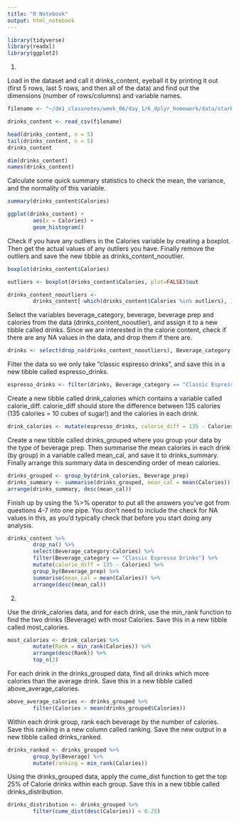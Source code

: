 ```yaml
---
title: "R Notebook"
output: html_notebook
---
```


```r
library(tidyverse)
library(readxl)
library(ggplot2)
```

1.

Load in the dataset and call it drinks_content, eyeball it by printing it out
(first 5 rows, last 5 rows, and then all of the data) and find out the 
dimensions (number of rows/columns) and variable names.
```r
filename <- "~/de1_classnotes/week_06/day_1/6_dplyr_homework/data/starbucks_drinkMenu_expanded.csv"

drinks_content <- read_csv(filename)

head(drinks_content, n = 5)
tail(drinks_content, n = 5)
drinks_content

dim(drinks_content)
names(drinks_content)
```

Calculate some quick summary statistics to check the mean, the variance, and the
normality of this variable.
```r
summary(drinks_content$Calories)

ggplot(drinks_content) +
        aes(x = Calories) +
        geom_histogram()
```

Check if you have any outliers in the Calories variable by creating a boxplot.
Then get the actual values of any outliers you have. Finally remove the outliers
and save the new tibble as drinks_content_nooutlier.
```r
boxplot(drinks_content$Calories)

outliers <- boxplot(drinks_content$Calories, plot=FALSE)$out

drinks_content_nooutliers <- 
        drinks_content[-which(drinks_content$Calories %in% outliers), ]
```

Select the variables beverage_category, beverage, beverage prep and calories
from the data (drinks_content_nooutlier), and assign it to a new tibble called
drinks. Since we are interested in the calorie content, check if there are any
NA values in the data, and drop them if there are.
```r
drinks <- select(drop_na(drinks_content_nooutliers), Beverage_category:Calories)
```

Filter the data so we only take “classic espresso drinks”, and save this in a 
new tibble called espresso_drinks.
```r
espresso_drinks <- filter(drinks, Beverage_category == "Classic Espresso Drinks")
```

Create a new tibble called drink_calories which contains a variable called 
calorie_diff. calorie_diff should store the difference between 135 calories 
(135 calories = 10 cubes of sugar!) and the calories in each drink.
```r
drink_calories <- mutate(espresso_drinks, calorie_diff = 135 - Calories)
```

Create a new tibble called drinks_grouped where you group your data by the type
of beverage prep. Then summarise the mean calories in each drink (by group) in a
variable called mean_cal, and save it to drinks_summary. Finally arrange this
summary data in descending order of mean calories.
```r
drinks_grouped <- group_by(drink_calories, Beverage_prep)
drinks_summary <- summarise(drinks_grouped, mean_cal = mean(Calories))
arrange(drinks_summary, desc(mean_cal))
```

Finish up by using the %>% operator to put all the answers you’ve got from 
questions 4-7 into one pipe. You don’t need to include the check for NA values 
in this, as you’d typically check that before you start doing any analysis.
```r
drinks_content %>%
        drop_na() %>%
        select(Beverage_category:Calories) %>%
        filter(Beverage_category == "Classic Espresso Drinks") %>%
        mutate(calorie_diff = 135 - Calories) %>%
        group_by(Beverage_prep) %>%
        summarise(mean_cal = mean(Calories)) %>%
        arrange(desc(mean_cal))
```

2.

Use the drink_calories data, and for each drink, use the min_rank function to
find the two drinks (Beverage) with most Calories. Save this in a new tibble 
called most_calories.
```r
most_calories <- drink_calories %>%
        mutate(Rank = min_rank(Calories)) %>%
        arrange(desc(Rank)) %>%
        top_n(2)
```

For each drink in the drinks_grouped data, find all drinks which more calories
than the average drink. Save this in a new tibble called above_average_calories.
```r
above_average_calories <- drinks_grouped %>%
        filter(Calories > mean(drinks_grouped$Calories))
```

Within each drink group, rank each beverage by the number of calories. Save this
ranking in a new column called ranking. Save the new output in a new tibble 
called drinks_ranked.
```r
drinks_ranked <- drinks_grouped %>%
        group_by(Beverage) %>%
        mutate(ranking = min_rank(Calories))
```

Using the drinks_grouped data, apply the cume_dist function to get the top 25% 
of Calorie drinks within each group. Save this in a new tibble called 
drinks_distribution.
```r
drinks_distribution <- drinks_grouped %>%
        filter(cume_dist(desc(Calories)) < 0.25)
```
